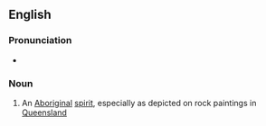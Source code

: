 ==English==

===Pronunciation===
* {{IPA|en|/ˈkwɪŋkən/}}

===Noun===
{{en-noun}}

# An [[Aboriginal]] [[spirit]], especially as depicted on rock paintings in [[Queensland]]